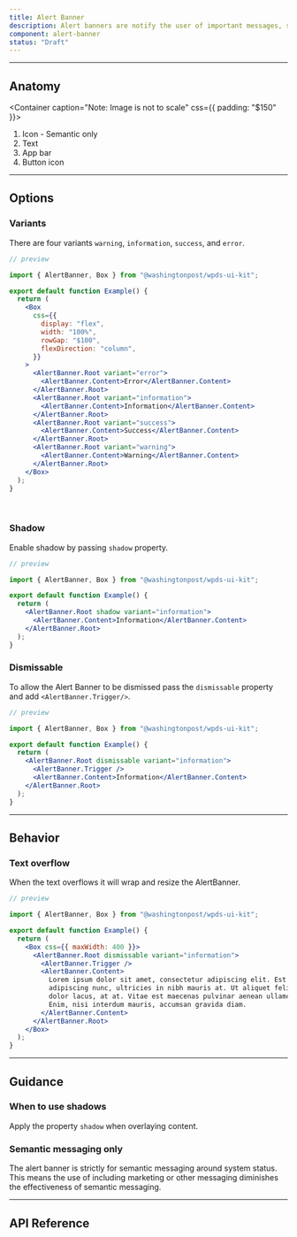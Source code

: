 ```yaml
---
title: Alert Banner
description: Alert banners are notify the user of important messages, such as system alerts. They're meant to encourage the user to take an action.
component: alert-banner
status: "Draft"
---
```


---

## Anatomy

<Container caption="Note: Image is not  to scale" css={{ padding: "$150" }}>
  <InlineSVG
    path="/img/components/alertbanner/anatomy.svg"
    width={392}
    height={120}
  />
</Container>

1. Icon - Semantic only
2. Text
3. App bar
4. Button icon

---

## Options

### Variants

There are four variants `warning`, `information`, `success`, and `error`.

```jsx
// preview

import { AlertBanner, Box } from "@washingtonpost/wpds-ui-kit";

export default function Example() {
  return (
    <Box
      css={{
        display: "flex",
        width: "100%",
        rowGap: "$100",
        flexDirection: "column",
      }}
    >
      <AlertBanner.Root variant="error">
        <AlertBanner.Content>Error</AlertBanner.Content>
      </AlertBanner.Root>
      <AlertBanner.Root variant="information">
        <AlertBanner.Content>Information</AlertBanner.Content>
      </AlertBanner.Root>
      <AlertBanner.Root variant="success">
        <AlertBanner.Content>Success</AlertBanner.Content>
      </AlertBanner.Root>
      <AlertBanner.Root variant="warning">
        <AlertBanner.Content>Warning</AlertBanner.Content>
      </AlertBanner.Root>
    </Box>
  );
}
```

<BR />

### Shadow

Enable shadow by passing `shadow` property.

```jsx
// preview

import { AlertBanner, Box } from "@washingtonpost/wpds-ui-kit";

export default function Example() {
  return (
    <AlertBanner.Root shadow variant="information">
      <AlertBanner.Content>Information</AlertBanner.Content>
    </AlertBanner.Root>
  );
}
```

### Dismissable

To allow the Alert Banner to be dismissed pass the `dismissable` property and add `<AlertBanner.Trigger/>`.

```jsx
// preview

import { AlertBanner, Box } from "@washingtonpost/wpds-ui-kit";

export default function Example() {
  return (
    <AlertBanner.Root dismissable variant="information">
      <AlertBanner.Trigger />
      <AlertBanner.Content>Information</AlertBanner.Content>
    </AlertBanner.Root>
  );
}
```

---

## Behavior

### Text overflow

When the text overflows it will wrap and resize the AlertBanner.

```jsx
// preview

import { AlertBanner, Box } from "@washingtonpost/wpds-ui-kit";

export default function Example() {
  return (
    <Box css={{ maxWidth: 400 }}>
      <AlertBanner.Root dismissable variant="information">
        <AlertBanner.Trigger />
        <AlertBanner.Content>
          Lorem ipsum dolor sit amet, consectetur adipiscing elit. Est
          adipiscing nunc, ultricies in nibh mauris at. Ut aliquet felis platea
          dolor lacus, at at. Vitae est maecenas pulvinar aenean ullamcorper.
          Enim, nisi interdum mauris, accumsan gravida diam.
        </AlertBanner.Content>
      </AlertBanner.Root>
    </Box>
  );
}
```

---

## Guidance

### When to use shadows

Apply the property `shadow` when overlaying content.

<GuideContainer variant="success">
  <InlineSVG
    path="/img/components/alertbanner/guidance-overlay-content.svg"
    width={380}
    height={240}
  />
</GuideContainer>

### Semantic messaging only

The alert banner is strictly for semantic messaging around system status. This means the use of including marketing or other messaging diminishes the effectiveness of semantic messaging.

<GuideContainer variant="warning">
  <InlineSVG
    path="/img/components/alertbanner/guidance-subs.svg"
    width={380}
    height={56}
  />
</GuideContainer>

---

## API Reference

<PropsTable props={propsTable} />
